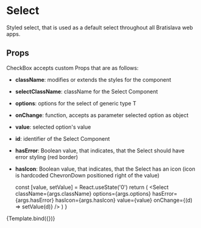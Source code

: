 
<Meta title="components/atoms/Select" decorators={[withDesign]} />

# Select

Styled select, that is used as a default select throughout all Bratislava web apps.

## Props

CheckBox accepts custom Props that are as follows:

- <b>className</b>: modifies or extends the styles for the component
- <b>selectClassName</b>: className for the Select Component
- <b>options</b>: options for the select of generic type T
- <b>onChange</b>: function, accepts as parameter selected option as object
- <b>value</b>: selected option's value
- <b>id</b>: identifier of the Select Component
- <b>hasError</b>: Boolean value, that indicates, that the Select should have error styling (red border)
- <b>hasIcon</b>: Boolean value, that indicates, that the Select has an icon (icon is hardcoded ChevronDown positioned
  right of the value)

  const [value, setValue] = React.useState('0')
  return (
    <Select
      className={args.className}
      options={args.options}
      hasError={args.hasError}
      hasIcon={args.hasIcon}
      value={value}
      onChange={(d) => setValue(d)}
    />
  )
}

<Canvas>
  <Story
    name="Select"
    parameters={{
      design: {
        type: 'figma',
        url: '',
      },
    }}
    args={{
      className: '',
      selectClassName: ' ',
      hasError: false,
      hasIcon: true,
      options: [
        { key: '0', title: 'Option 1' },
        { key: '1', title: 'Option 2' },
      ],
    }}
  >
    {Template.bind({})}
  </Story>
</Canvas>

<ArgsTable of={Select} />
